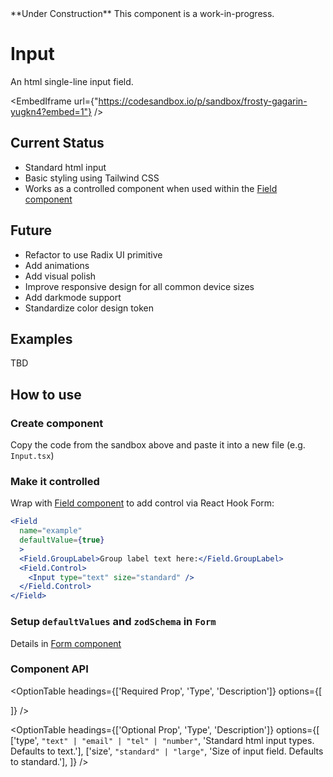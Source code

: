  
<Callout emoji="🚧">
  **Under Construction** This component is a work-in-progress.
</Callout>

# Input

An html single-line input field.
<br/>

<EmbedIframe url={"https://codesandbox.io/p/sandbox/frosty-gagarin-yugkn4?embed=1"} />

## Current Status

- Standard html input
- Basic styling using Tailwind CSS
- Works as a controlled component when used within the [Field component](../formControl/formField)

## Future

- Refactor to use Radix UI primitive
- Add animations
- Add visual polish
- Improve responsive design for all common device sizes
- Add darkmode support
- Standardize color design token

## Examples
 
TBD

## How to use

<Steps>

### Create component

Copy the code from the sandbox above and paste it into a new file (e.g. `Input.tsx`)

### Make it controlled

Wrap with [Field component](../formControl/formField) to add control via React Hook Form:

```jsx copy jsx filename="yourform.tsx"
<Field
  name="example"
  defaultValue={true}
  >
  <Field.GroupLabel>Group label text here:</Field.GroupLabel>
  <Field.Control>
    <Input type="text" size="standard" />
  </Field.Control>
</Field>
```

### Setup `defaultValues` and `zodSchema` in `Form`

Details in [Form component](../formControl/form)

</Steps>

### Component API

<OptionTable
  headings={['Required Prop', 'Type', 'Description']}
  options={[

  ]}
/>

<OptionTable
  headings={['Optional Prop', 'Type', 'Description']}
  options={[
      ['type', `"text" | "email" | "tel" | "number"`, 'Standard html input types. Defaults to text.'],
      ['size', `"standard" | "large"`, 'Size of input field. Defaults to standard.'],
  ]}
/>

